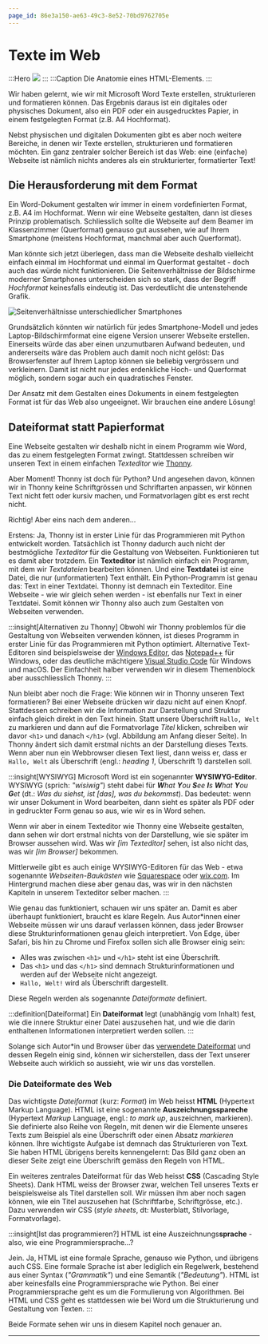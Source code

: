 ```yaml
---
page_id: 86e3a150-ae63-49c3-8e52-70bd9762705e
---
```


# Texte im Web

:::Hero ![](img/html-element-no-explanations.png) ::: :::Caption Die Anatomie eines HTML-Elements. :::

Wir haben gelernt, wie wir mit Microsoft Word Texte erstellen, strukturieren und formatieren können. Das Ergebnis daraus ist ein digitales oder physisches Dokument, also ein PDF oder ein ausgedrucktes Papier, in einem festgelegten Format (z.B. A4 Hochformat).

Nebst physischen und digitalen Dokumenten gibt es aber noch weitere Bereiche, in denen wir Texte erstellen, strukturieren und formatieren möchten. Ein ganz zentraler solcher Bereich ist das Web: eine (einfache) Webseite ist nämlich nichts anderes als ein strukturierter, formatierter Text!

## Die Herausforderung mit dem Format

Ein Word-Dokument gestalten wir immer in einem vordefinierten Format, z.B. A4 im Hochformat. Wenn wir eine Webseite gestalten, dann ist dieses Prinzip problematisch. Schliesslich sollte die Webseite auf dem Beamer im Klassenzimmer (Querformat) genauso gut aussehen, wie auf Ihrem Smartphone (meistens Hochformat, manchmal aber auch Querformat).

Man könnte sich jetzt überlegen, dass man die Webseite deshalb vielleicht einfach einmal im Hochformat und einmal im Querformat gestaltet - doch auch das würde nicht funktionieren. Die Seitenverhältnisse der Bildschirme moderner Smartphones unterscheiden sich so stark, dass der Begriff _Hochformat_ keinesfalls eindeutig ist. Das verdeutlicht die untenstehende Grafik.

![Seitenverhältnisse unterschiedlicher Smartphones](img/smartphone-aspect-ratios.jpg)

Grundsätzlich könnten wir natürlich für jedes Smartphone-Modell und jedes Laptop-Bildschirmformat eine eigene Version unserer Webseite erstellen. Einerseits würde das aber einen unzumutbaren Aufwand bedeuten, und andererseits wäre das Problem auch damit noch nicht gelöst: Das Browserfenster auf Ihrem Laptop können sie beliebig vergrössern und verkleinern. Damit ist nicht nur jedes erdenkliche Hoch- und Querformat möglich, sondern sogar auch ein quadratisches Fenster.

Der Ansatz mit dem Gestalten eines Dokuments in einem festgelegten Format ist für das Web also ungeeignet. Wir brauchen eine andere Lösung!

## Dateiformat statt Papierformat

Eine Webseite gestalten wir deshalb nicht in einem Programm wie Word, das zu einem festgelegten Format zwingt. Stattdessen schreiben wir unseren Text in einem einfachen _Texteditor_ wie [Thonny](https://thonny.org/).

Aber Moment! Thonny ist doch für Python? Und angesehen davon, können wir in Thonny keine Schriftgrössen und Schriftarten anpassen, wir können Text nicht fett oder kursiv machen, und Formatvorlagen gibt es erst recht nicht.

Richtig! Aber eins nach dem anderen…

Erstens: Ja, Thonny ist in erster Linie für das Programmieren mit Python entwickelt worden. Tatsächlich ist Thonny dadurch auch nicht der bestmögliche _Texteditor_ für die Gestaltung von Webseiten. Funktionieren tut es damit aber trotzdem. Ein **Texteditor** ist nämlich einfach ein Programm, mit dem wir _Textdateien_ bearbeiten können. Und eine **Textdatei** ist eine Datei, die nur (unformatierten) Text enthält. Ein Python-Programm ist genau das: Text in einer Textdatei. Thonny ist demnach ein Texteditor. Eine Webseite - wie wir gleich sehen werden - ist ebenfalls nur Text in einer Textdatei. Somit können wir Thonny also auch zum Gestalten von Webseiten verwenden.

:::insight[Alternativen zu Thonny] Obwohl wir Thonny problemlos für die Gestaltung von Webseiten verwenden können, ist dieses Programm in erster Linie für das Programmieren mit Python optimiert. Alternative Text-Editoren sind beispielsweise der [Windows Editor](<https://de.wikipedia.org/wiki/Editor_(Windows)>), das [Notepad++](https://notepad-plus-plus.org/) für Windows, oder das deutliche mächtigere [Visual Studio Code](https://code.visualstudio.com/) für Windows und macOS. Der Einfachheit halber verwenden wir in diesem Themenblock aber ausschliesslich Thonny. :::

Nun bleibt aber noch die Frage: Wie können wir in Thonny unseren Text formatieren? Bei einer Webseite drücken wir dazu nicht auf einen Knopf. Stattdessen schreiben wir die Information zur Darstellung und Struktur einfach gleich direkt in den Text hinein. Statt unsere Überschrift `Hallo, Welt` zu markieren und dann auf die Formatvorlage _Titel_ klicken, schreiben wir davor `<h1>` und danach `</h1>` (vgl. Abbildung am Anfang dieser Seite). In Thonny ändert sich damit erstmal nichts an der Darstellung dieses Texts. Wenn aber nun ein Webbrowser diesen Text liest, dann weiss er, dass er `Hallo, Welt` als Überschrift (engl.: _heading 1_, Überschrift 1) darstellen soll.

:::insight[WYSIWYG] Microsoft Word ist ein sogenannter **WYSIWYG-Editor**. WYSIWYG (sprich: _"wisiwig"_) steht dabei für _**W**hat **Y**ou **S**ee **I**s **W**hat **Y**ou **G**et_ (dt.: _Was du siehst, ist \[das], was du bekommst_). Das bedeutet: wenn wir unser Dokument in Word bearbeiten, dann sieht es später als PDF oder in gedruckter Form genau so aus, wie wir es in Word sehen.

Wenn wir aber in einem Texteditor wie Thonny eine Webseite gestalten, dann sehen wir dort erstmal nichts von der Darstellung, wie sie später im Browser aussehen wird. Was wir _\[im Texteditor]_ sehen, ist also nicht das, was wir _\[im Browser]_ bekommen.

Mittlerweile gibt es auch einige WYSIWYG-Editoren für das Web - etwa sogenannte _Webseiten-Baukästen_ wie [Squarespace](https://de.squarespace.com/) oder [wix.com](https://www.wix.com/). Im Hintergrund machen diese aber genau das, was wir in den nächsten Kapiteln in unserem Texteditor selber machen. :::

Wie genau das funktioniert, schauen wir uns später an. Damit es aber überhaupt funktioniert, braucht es klare Regeln. Aus Autor\*innen einer Webseite müssen wir uns darauf verlassen können, dass jeder Browser diese Strukturinformationen genau gleich interpretiert. Von Edge, über Safari, bis hin zu Chrome und Firefox sollen sich alle Browser einig sein:

- Alles was zwischen `<h1>` und `</h1>` steht ist eine Überschrift.
- Das `<h1>` und das `</h1>` sind demnach Strukturinformationen und werden auf der Webseite nicht angezeigt.
- `Hallo, Welt!` wird als Überschrift dargestellt.

Diese Regeln werden als sogenannte _Dateiformate_ definiert.

:::definition[Dateiformat] Ein **Dateiformat** legt (unabhängig vom Inhalt) fest, wie die innere Struktur einer Datei auszusehen hat, und wie die darin enthaltenen Informationen interpretiert werden sollen. :::

Solange sich Autor\*in und Browser über das [verwendete Dateiformat](#die-dateiformate-des-web) und dessen Regeln einig sind, können wir sicherstellen, dass der Text unserer Webseite auch wirklich so aussieht, wie wir uns das vorstellen.

### Die Dateiformate des Web

Das wichtigste _Dateiformat_ (kurz: _Format_) im Web heisst **HTML** (Hypertext Markup Language). HTML ist eine sogenannte **Auszeichnungsspareche** (Hypertext _Markup_ Language, engl.: _to mark up_, auszeichnen, markieren). Sie definierte also Reihe von Regeln, mit denen wir die Elemente unseres Texts zum Beispiel als eine Überschrift oder einen Absatz _markieren_ können. Ihre wichtigste Aufgabe ist demnach das Strukturieren von Text. Sie haben HTML übrigens bereits kennengelernt: Das Bild ganz oben an dieser Seite zeigt eine Überschrift gemäss den Regeln von HTML.

Ein weiteres zentrales Dateiformat für das Web heisst **CSS** (Cascading Style Sheets). Dank HTML weiss der Browser zwar, welchen Teil unseres Texts er beispielsweise als Titel darstellen soll. Wir müssen ihm aber noch sagen können, wie ein Titel auszusehen hat (Schriftfarbe, Schriftgrösse, etc.). Dazu verwenden wir CSS (_style sheets_, dt: Musterblatt, Stilvorlage, Formatvorlage).

:::insight[Ist das programmieren?] HTML ist eine Auszeichnungs**sprache** - also, wie eine Programmiersprache…?

Jein. Ja, HTML ist eine formale Sprache, genauso wie Python, und übrigens auch CSS. Eine formale Sprache ist aber lediglich ein Regelwerk, bestehend aus einer Syntax (_"Grammatik"_) und eine Semantik (_"Bedeutung"_). HTML ist aber keinesfalls eine Programmiersprache wie Python. Bei einer Programmiersprache geht es um die Formulierung von Algorithmen. Bei HTML und CSS geht es stattdessen wie bei Word um die Strukturierung und Gestaltung von Texten. :::

Beide Formate sehen wir uns in diesem Kapitel noch genauer an.

---
